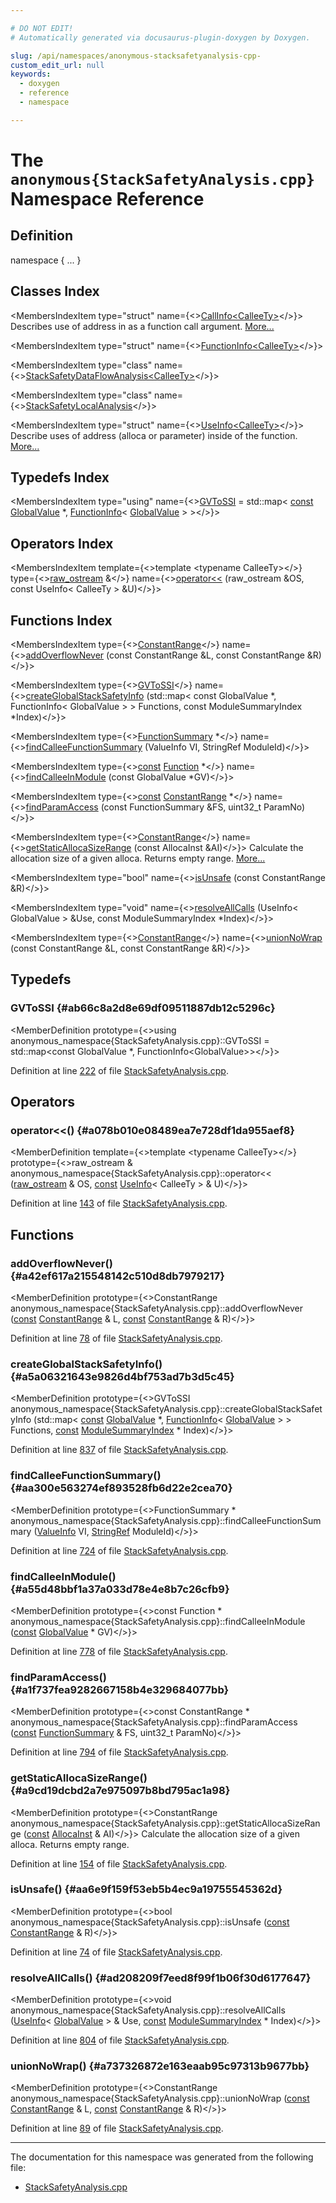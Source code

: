 ```yaml
---

# DO NOT EDIT!
# Automatically generated via docusaurus-plugin-doxygen by Doxygen.

slug: /api/namespaces/anonymous-stacksafetyanalysis-cpp-
custom_edit_url: null
keywords:
  - doxygen
  - reference
  - namespace

---
```





# The `anonymous{StackSafetyAnalysis.cpp}` Namespace Reference

<DoxygenPage pluginConfig={pluginConfig}>



## Definition

<CodeBlock>namespace &#123; ... &#125;</CodeBlock>

## Classes Index

<MembersIndex>

<MembersIndexItem
  type="struct"
  name={<><a href="/docs/api/structs/anonymous-namespace-stacksafetyanalysis-cpp-/callinfo">CallInfo&lt;CalleeTy&gt;</a></>}>
Describes use of address in as a function call argument. <a href="/docs/api/structs/anonymous-namespace-stacksafetyanalysis-cpp-/callinfo/#details">More...</a>
</MembersIndexItem>

<MembersIndexItem
  type="struct"
  name={<><a href="/docs/api/structs/anonymous-namespace-stacksafetyanalysis-cpp-/functioninfo">FunctionInfo&lt;CalleeTy&gt;</a></>}>
</MembersIndexItem>

<MembersIndexItem
  type="class"
  name={<><a href="/docs/api/classes/anonymous-namespace-stacksafetyanalysis-cpp-/stacksafetydataflowanalysis">StackSafetyDataFlowAnalysis&lt;CalleeTy&gt;</a></>}>
</MembersIndexItem>

<MembersIndexItem
  type="class"
  name={<><a href="/docs/api/classes/anonymous-namespace-stacksafetyanalysis-cpp-/stacksafetylocalanalysis">StackSafetyLocalAnalysis</a></>}>
</MembersIndexItem>

<MembersIndexItem
  type="struct"
  name={<><a href="/docs/api/structs/anonymous-namespace-stacksafetyanalysis-cpp-/useinfo">UseInfo&lt;CalleeTy&gt;</a></>}>
Describe uses of address (alloca or parameter) inside of the function. <a href="/docs/api/structs/anonymous-namespace-stacksafetyanalysis-cpp-/useinfo/#details">More...</a>
</MembersIndexItem>

</MembersIndex>

## Typedefs Index

<MembersIndex>

<MembersIndexItem
  type="using"
  name={<><a href="#ab66c8a2d8e69df09511887db12c5296c">GVToSSI</a> = std::map&lt; <a href="/docs/api/files/lib/lib/target/lib/target/aarch64/aarch64promoteconstant-cpp/#a90f8350fecae261c25be85d38b451bff">const</a> <a href="/docs/api/classes/llvm/globalvalue">GlobalValue</a> &#42;, <a href="/docs/api/structs/anonymous-namespace-stacksafetyanalysis-cpp-/functioninfo">FunctionInfo</a>&lt; <a href="/docs/api/classes/llvm/globalvalue">GlobalValue</a> &gt; &gt;</>}>
</MembersIndexItem>

</MembersIndex>

## Operators Index

<MembersIndex>

<MembersIndexItem
  template={<>template &lt;typename CalleeTy&gt;</>}
  type={<><a href="/docs/api/classes/llvm/raw-ostream">raw&#95;ostream</a> &amp;</>}
  name={<><a href="#a078b010e08489ea7e728df1da955aef8">operator&lt;&lt;</a> (raw&#95;ostream &amp;OS, const UseInfo&lt; CalleeTy &gt; &amp;U)</>}>
</MembersIndexItem>

</MembersIndex>

## Functions Index

<MembersIndex>

<MembersIndexItem
  type={<><a href="/docs/api/classes/llvm/constantrange">ConstantRange</a></>}
  name={<><a href="#a42ef617a215548142c510d8db7979217">addOverflowNever</a> (const ConstantRange &amp;L, const ConstantRange &amp;R)</>}>
</MembersIndexItem>

<MembersIndexItem
  type={<><a href="#ab66c8a2d8e69df09511887db12c5296c">GVToSSI</a></>}
  name={<><a href="#a5a06321643e9826d4bf753ad7b3d5c45">createGlobalStackSafetyInfo</a> (std::map&lt; const GlobalValue &#42;, FunctionInfo&lt; GlobalValue &gt; &gt; Functions, const ModuleSummaryIndex &#42;Index)</>}>
</MembersIndexItem>

<MembersIndexItem
  type={<><a href="/docs/api/classes/llvm/functionsummary">FunctionSummary</a> &#42;</>}
  name={<><a href="#aa300e563274ef893528fb6d22e2cea70">findCalleeFunctionSummary</a> (ValueInfo VI, StringRef ModuleId)</>}>
</MembersIndexItem>

<MembersIndexItem
  type={<><a href="/docs/api/files/lib/lib/target/lib/target/aarch64/aarch64promoteconstant-cpp/#a90f8350fecae261c25be85d38b451bff">const</a> <a href="/docs/api/classes/llvm/function">Function</a> &#42;</>}
  name={<><a href="#a55d48bbf1a37a033d78e4e8b7c26cfb9">findCalleeInModule</a> (const GlobalValue &#42;GV)</>}>
</MembersIndexItem>

<MembersIndexItem
  type={<><a href="/docs/api/files/lib/lib/target/lib/target/aarch64/aarch64promoteconstant-cpp/#a90f8350fecae261c25be85d38b451bff">const</a> <a href="/docs/api/classes/llvm/constantrange">ConstantRange</a> &#42;</>}
  name={<><a href="#a1f737fea9282667158b4e329684077bb">findParamAccess</a> (const FunctionSummary &amp;FS, uint32&#95;t ParamNo)</>}>
</MembersIndexItem>

<MembersIndexItem
  type={<><a href="/docs/api/classes/llvm/constantrange">ConstantRange</a></>}
  name={<><a href="#a9cd19dcbd2a7e975097b8bd795ac1a98">getStaticAllocaSizeRange</a> (const AllocaInst &amp;AI)</>}>
Calculate the allocation size of a given alloca. Returns empty range. <a href="#a9cd19dcbd2a7e975097b8bd795ac1a98">More...</a>
</MembersIndexItem>

<MembersIndexItem
  type="bool"
  name={<><a href="#aa6e9f159f53eb5b4ec9a19755545362d">isUnsafe</a> (const ConstantRange &amp;R)</>}>
</MembersIndexItem>

<MembersIndexItem
  type="void"
  name={<><a href="#ad208209f7eed8f99f1b06f30d6177647">resolveAllCalls</a> (UseInfo&lt; GlobalValue &gt; &amp;Use, const ModuleSummaryIndex &#42;Index)</>}>
</MembersIndexItem>

<MembersIndexItem
  type={<><a href="/docs/api/classes/llvm/constantrange">ConstantRange</a></>}
  name={<><a href="#a737326872e163eaab95c97313b9677bb">unionNoWrap</a> (const ConstantRange &amp;L, const ConstantRange &amp;R)</>}>
</MembersIndexItem>

</MembersIndex>


<SectionDefinition>

## Typedefs

### GVToSSI {#ab66c8a2d8e69df09511887db12c5296c}

<MemberDefinition
  prototype={<>using anonymous&#95;namespace&#123;StackSafetyAnalysis.cpp&#125;::GVToSSI =  std::map&lt;const GlobalValue &#42;, FunctionInfo&lt;GlobalValue&gt;&gt;</>}>

Definition at line <a href="/docs/api/files/lib/lib/analysis/stacksafetyanalysis-cpp/#l00222">222</a> of file <a href="/docs/api/files/lib/lib/analysis/stacksafetyanalysis-cpp">StackSafetyAnalysis.cpp</a>.
</MemberDefinition>

</SectionDefinition>

<SectionDefinition>

## Operators

### operator&lt;&lt;() {#a078b010e08489ea7e728df1da955aef8}

<MemberDefinition
  template={<>template &lt;typename CalleeTy&gt;</>}
  prototype={<>raw&#95;ostream &amp; anonymous&#95;namespace&#123;StackSafetyAnalysis.cpp&#125;::operator&lt;&lt; (<a href="/docs/api/classes/llvm/raw-ostream">raw&#95;ostream</a> &amp; OS, <a href="/docs/api/files/lib/lib/target/lib/target/aarch64/aarch64promoteconstant-cpp/#a90f8350fecae261c25be85d38b451bff">const</a> <a href="/docs/api/structs/anonymous-namespace-stacksafetyanalysis-cpp-/useinfo">UseInfo</a>&lt; CalleeTy &gt; &amp; U)</>}>

Definition at line <a href="/docs/api/files/lib/lib/analysis/stacksafetyanalysis-cpp/#l00143">143</a> of file <a href="/docs/api/files/lib/lib/analysis/stacksafetyanalysis-cpp">StackSafetyAnalysis.cpp</a>.
</MemberDefinition>

</SectionDefinition>

<SectionDefinition>

## Functions

### addOverflowNever() {#a42ef617a215548142c510d8db7979217}

<MemberDefinition
  prototype={<>ConstantRange anonymous&#95;namespace&#123;StackSafetyAnalysis.cpp&#125;::addOverflowNever (<a href="/docs/api/files/lib/lib/target/lib/target/aarch64/aarch64promoteconstant-cpp/#a90f8350fecae261c25be85d38b451bff">const</a> <a href="/docs/api/classes/llvm/constantrange">ConstantRange</a> &amp; L, <a href="/docs/api/files/lib/lib/target/lib/target/aarch64/aarch64promoteconstant-cpp/#a90f8350fecae261c25be85d38b451bff">const</a> <a href="/docs/api/classes/llvm/constantrange">ConstantRange</a> &amp; R)</>}>

Definition at line <a href="/docs/api/files/lib/lib/analysis/stacksafetyanalysis-cpp/#l00078">78</a> of file <a href="/docs/api/files/lib/lib/analysis/stacksafetyanalysis-cpp">StackSafetyAnalysis.cpp</a>.
</MemberDefinition>

### createGlobalStackSafetyInfo() {#a5a06321643e9826d4bf753ad7b3d5c45}

<MemberDefinition
  prototype={<>GVToSSI anonymous&#95;namespace&#123;StackSafetyAnalysis.cpp&#125;::createGlobalStackSafetyInfo (std::map&lt; <a href="/docs/api/files/lib/lib/target/lib/target/aarch64/aarch64promoteconstant-cpp/#a90f8350fecae261c25be85d38b451bff">const</a> <a href="/docs/api/classes/llvm/globalvalue">GlobalValue</a> &#42;, <a href="/docs/api/structs/anonymous-namespace-stacksafetyanalysis-cpp-/functioninfo">FunctionInfo</a>&lt; <a href="/docs/api/classes/llvm/globalvalue">GlobalValue</a> &gt; &gt; Functions, <a href="/docs/api/files/lib/lib/target/lib/target/aarch64/aarch64promoteconstant-cpp/#a90f8350fecae261c25be85d38b451bff">const</a> <a href="/docs/api/classes/llvm/modulesummaryindex">ModuleSummaryIndex</a> &#42; Index)</>}>

Definition at line <a href="/docs/api/files/lib/lib/analysis/stacksafetyanalysis-cpp/#l00837">837</a> of file <a href="/docs/api/files/lib/lib/analysis/stacksafetyanalysis-cpp">StackSafetyAnalysis.cpp</a>.
</MemberDefinition>

### findCalleeFunctionSummary() {#aa300e563274ef893528fb6d22e2cea70}

<MemberDefinition
  prototype={<>FunctionSummary &#42; anonymous&#95;namespace&#123;StackSafetyAnalysis.cpp&#125;::findCalleeFunctionSummary (<a href="/docs/api/structs/llvm/valueinfo">ValueInfo</a> VI, <a href="/docs/api/classes/llvm/stringref">StringRef</a> ModuleId)</>}>

Definition at line <a href="/docs/api/files/lib/lib/analysis/stacksafetyanalysis-cpp/#l00724">724</a> of file <a href="/docs/api/files/lib/lib/analysis/stacksafetyanalysis-cpp">StackSafetyAnalysis.cpp</a>.
</MemberDefinition>

### findCalleeInModule() {#a55d48bbf1a37a033d78e4e8b7c26cfb9}

<MemberDefinition
  prototype={<>const Function &#42; anonymous&#95;namespace&#123;StackSafetyAnalysis.cpp&#125;::findCalleeInModule (<a href="/docs/api/files/lib/lib/target/lib/target/aarch64/aarch64promoteconstant-cpp/#a90f8350fecae261c25be85d38b451bff">const</a> <a href="/docs/api/classes/llvm/globalvalue">GlobalValue</a> &#42; GV)</>}>

Definition at line <a href="/docs/api/files/lib/lib/analysis/stacksafetyanalysis-cpp/#l00778">778</a> of file <a href="/docs/api/files/lib/lib/analysis/stacksafetyanalysis-cpp">StackSafetyAnalysis.cpp</a>.
</MemberDefinition>

### findParamAccess() {#a1f737fea9282667158b4e329684077bb}

<MemberDefinition
  prototype={<>const ConstantRange &#42; anonymous&#95;namespace&#123;StackSafetyAnalysis.cpp&#125;::findParamAccess (<a href="/docs/api/files/lib/lib/target/lib/target/aarch64/aarch64promoteconstant-cpp/#a90f8350fecae261c25be85d38b451bff">const</a> <a href="/docs/api/classes/llvm/functionsummary">FunctionSummary</a> &amp; FS, uint32&#95;t ParamNo)</>}>

Definition at line <a href="/docs/api/files/lib/lib/analysis/stacksafetyanalysis-cpp/#l00794">794</a> of file <a href="/docs/api/files/lib/lib/analysis/stacksafetyanalysis-cpp">StackSafetyAnalysis.cpp</a>.
</MemberDefinition>

### getStaticAllocaSizeRange() {#a9cd19dcbd2a7e975097b8bd795ac1a98}

<MemberDefinition
  prototype={<>ConstantRange anonymous&#95;namespace&#123;StackSafetyAnalysis.cpp&#125;::getStaticAllocaSizeRange (<a href="/docs/api/files/lib/lib/target/lib/target/aarch64/aarch64promoteconstant-cpp/#a90f8350fecae261c25be85d38b451bff">const</a> <a href="/docs/api/classes/llvm/allocainst">AllocaInst</a> &amp; AI)</>}>
Calculate the allocation size of a given alloca. Returns empty range.

Definition at line <a href="/docs/api/files/lib/lib/analysis/stacksafetyanalysis-cpp/#l00154">154</a> of file <a href="/docs/api/files/lib/lib/analysis/stacksafetyanalysis-cpp">StackSafetyAnalysis.cpp</a>.
</MemberDefinition>

### isUnsafe() {#aa6e9f159f53eb5b4ec9a19755545362d}

<MemberDefinition
  prototype={<>bool anonymous&#95;namespace&#123;StackSafetyAnalysis.cpp&#125;::isUnsafe (<a href="/docs/api/files/lib/lib/target/lib/target/aarch64/aarch64promoteconstant-cpp/#a90f8350fecae261c25be85d38b451bff">const</a> <a href="/docs/api/classes/llvm/constantrange">ConstantRange</a> &amp; R)</>}>

Definition at line <a href="/docs/api/files/lib/lib/analysis/stacksafetyanalysis-cpp/#l00074">74</a> of file <a href="/docs/api/files/lib/lib/analysis/stacksafetyanalysis-cpp">StackSafetyAnalysis.cpp</a>.
</MemberDefinition>

### resolveAllCalls() {#ad208209f7eed8f99f1b06f30d6177647}

<MemberDefinition
  prototype={<>void anonymous&#95;namespace&#123;StackSafetyAnalysis.cpp&#125;::resolveAllCalls (<a href="/docs/api/structs/anonymous-namespace-stacksafetyanalysis-cpp-/useinfo">UseInfo</a>&lt; <a href="/docs/api/classes/llvm/globalvalue">GlobalValue</a> &gt; &amp; Use, <a href="/docs/api/files/lib/lib/target/lib/target/aarch64/aarch64promoteconstant-cpp/#a90f8350fecae261c25be85d38b451bff">const</a> <a href="/docs/api/classes/llvm/modulesummaryindex">ModuleSummaryIndex</a> &#42; Index)</>}>

Definition at line <a href="/docs/api/files/lib/lib/analysis/stacksafetyanalysis-cpp/#l00804">804</a> of file <a href="/docs/api/files/lib/lib/analysis/stacksafetyanalysis-cpp">StackSafetyAnalysis.cpp</a>.
</MemberDefinition>

### unionNoWrap() {#a737326872e163eaab95c97313b9677bb}

<MemberDefinition
  prototype={<>ConstantRange anonymous&#95;namespace&#123;StackSafetyAnalysis.cpp&#125;::unionNoWrap (<a href="/docs/api/files/lib/lib/target/lib/target/aarch64/aarch64promoteconstant-cpp/#a90f8350fecae261c25be85d38b451bff">const</a> <a href="/docs/api/classes/llvm/constantrange">ConstantRange</a> &amp; L, <a href="/docs/api/files/lib/lib/target/lib/target/aarch64/aarch64promoteconstant-cpp/#a90f8350fecae261c25be85d38b451bff">const</a> <a href="/docs/api/classes/llvm/constantrange">ConstantRange</a> &amp; R)</>}>

Definition at line <a href="/docs/api/files/lib/lib/analysis/stacksafetyanalysis-cpp/#l00089">89</a> of file <a href="/docs/api/files/lib/lib/analysis/stacksafetyanalysis-cpp">StackSafetyAnalysis.cpp</a>.
</MemberDefinition>

</SectionDefinition>

<hr/>

The documentation for this namespace was generated from the following file:

<ul>
<li><a href="/docs/api/files/lib/lib/analysis/stacksafetyanalysis-cpp">StackSafetyAnalysis.cpp</a></li>
</ul>

</DoxygenPage>
